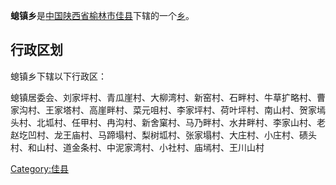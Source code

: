 {{中国乡级行政区
|行政区全称 = 螅镇乡
|景观照片文件名 = 
|景观照片描述 = 
|汉语拼音 =
|其他语言 = 
|其他语言名称 = 
|位置图文件名 = 
|位置图描述 = 
|自定义图片=
|上级行政区 = [[陕西省|陕西省]][[榆林市|榆林市]][[佳县|佳县]]
|行政区类别 = [[乡级行政区|乡]]
|行政区划代码 = 
|行政区划 = 
|村委会 = 
|居委会 = 
|建置时间 = 
|领导职位 = 
|领导名称 = 
|政府驻地 = 
|毗邻 = 
|地理坐标 = 
|总面积 = 
|总人口 = 
|户籍人口 = 
|户籍人口年份 = 
|常住人口 = 
|常住人口年份 = 
|人口密度 = 
|GDP = 
|邮政编码 = 
|电话区号 = 
|官方网站 = 
|网站名称 = 
}}
'''螅镇乡'''是[[中华人民共和国|中国]][[陕西省|陕西省]][[榆林市|榆林市]][[佳县|佳县]]下辖的一个[[乡级行政区|乡]]。

== 行政区划 ==
螅镇乡下辖以下行政区：

螅镇居委会、刘家坪村、青瓜崖村、大柳湾村、新窑村、石畔村、牛草扩略村、曹家沟村、王家塔村、高崖畔村、菜元咀村、李家坪村、荷叶坪村、南山村、贺家墕头村、北坬村、任甲村、冉沟村、新舍窠村、马乃畔村、水井畔村、李家山村、老赵圪凹村、龙王庙村、马蹄塌村、梨树坬村、张家塌村、大庄村、小庄村、碛头村、和山村、道金条村、中泥家湾村、小社村、庙墕村、王川山村

{{陕西小作品}}
{{佳县行政区划}}

[[Category:佳县|Category:佳县]]